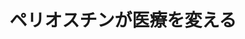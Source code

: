 ﻿---
title: "ペリオスチンが医療を変える"
category: "生命理工学院"
vol: 65
interviewee: "工藤 明"
url: "https://akira-kudo.com/about/"
tags: ["細胞","タンパク","医療","再生","抑制"]
pdf: "65-4-kudo.pdf"
career: ""
preface: "ペリオスチンというタンパク質がある。99 年 に工藤先生が発見し、命名したものだ。ペリオス チンは歯の組織で発見され、当初は歯を含む骨組 織の再生に働くとされていた。しかし、研究が進 むにつれ実は他にも多様な機能をもっていること がわかってきた。最近では、ガン細胞の増殖抑制 や心筋梗塞後の組織の修復にも関わっていること が確実になり、世界中で研究が行われている。医 療への応用が期待され、多方面に広がりつつある ペリオスチン研究。工藤研究室ではこのうち、骨 と心臓に焦点をあてて研究を行っている。"
---
